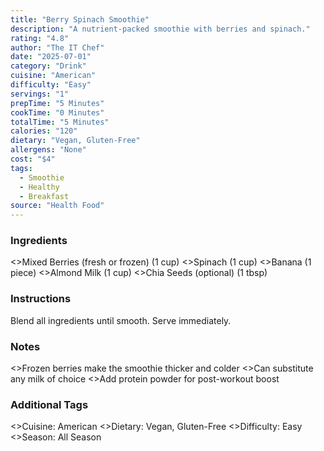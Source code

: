 ```yaml
---
title: "Berry Spinach Smoothie"
description: "A nutrient-packed smoothie with berries and spinach."
rating: "4.8"
author: "The IT Chef"
date: "2025-07-01"
category: "Drink"
cuisine: "American"
difficulty: "Easy"
servings: "1"
prepTime: "5 Minutes"
cookTime: "0 Minutes"
totalTime: "5 Minutes"
calories: "120"
dietary: "Vegan, Gluten-Free"
allergens: "None"
cost: "$4"
tags:
  - Smoothie
  - Healthy
  - Breakfast
source: "Health Food"
---
```

### Ingredients

<RecipeIngredients>
  <>Mixed Berries (fresh or frozen) (1 cup)</>
  <>Spinach (1 cup)</>
  <>Banana (1 piece)</>
  <>Almond Milk (1 cup)</>
  <>Chia Seeds (optional) (1 tbsp)</>
</RecipeIngredients>

### Instructions

<RecipeInstructions>
  <RecipeInstructionsSection title="Make Smoothie">
    <RecipeInstructionsStep>
      Blend all ingredients until smooth. Serve immediately.
    </RecipeInstructionsStep>
  </RecipeInstructionsSection>
</RecipeInstructions>

### Notes

<RecipeNotes>
  <>Frozen berries make the smoothie thicker and colder</>
  <>Can substitute any milk of choice</>
  <>Add protein powder for post-workout boost</>
</RecipeNotes>

### Additional Tags

<RecipeTags>
  <>Cuisine: American</>
  <>Dietary: Vegan, Gluten-Free</>
  <>Difficulty: Easy</>
  <>Season: All Season</>
</RecipeTags>
